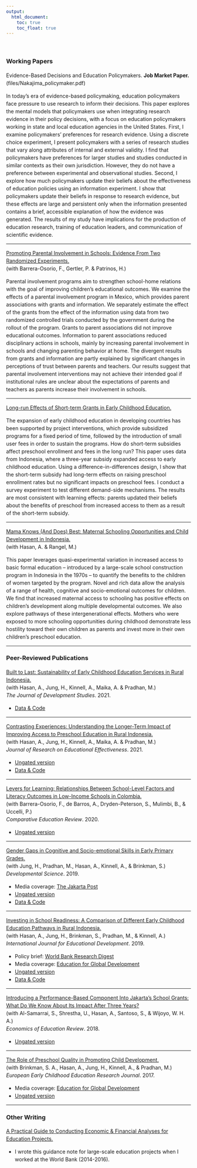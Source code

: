 ```yaml
---
output:
  html_document: 
    toc: true
    toc_float: true
---
```


<link rel="stylesheet" href="styles.css" type="text/css">
<div style="line-height: 1.5em;">
&nbsp;

### Working Papers

Evidence-Based Decisions and Education Policymakers. **Job Market Paper.**(files/Nakajima_policymaker.pdf)

In today’s era of evidence-based policymaking, education policymakers face pressure to use research to inform their decisions. This paper explores the mental models that policymakers use when integrating research evidence in their policy decisions, with a focus on education policymakers working in state and local education agencies in the United States. First, I examine policymakers’ preferences for research evidence. Using a discrete choice experiment, I present policymakers with a series of research studies that vary along attributes of internal and external validity. I find that policymakers have preferences for larger studies and studies conducted in similar contexts as their own jurisdiction. However, they do not have a preference between experimental and observational studies. Second, I explore how much policymakers update their beliefs about the effectiveness of education policies using an information experiment. I show that policymakers update their beliefs in response to research evidence, but these effects are large and persistent only when the information presented contains a brief, accessible explanation of how the evidence was generated. The results of my study have implications for the production of education research, training of education leaders, and communication of scientific evidence.

***

[Promoting Parental Involvement in Schools: Evidence From Two Randomized Experiments.](files/parenting_mexico.pdf)  
(with Barrera-Osorio, F., Gertler, P. & Patrinos, H.)

Parental involvement programs aim to strengthen school-home relations with the goal of improving children’s educational outcomes. We examine the effects of a parental involvement program in Mexico, which provides parent associations with grants and information. We separately estimate the effect of the grants from the effect of the information using data from two randomized controlled trials conducted by the government during the rollout of the program. Grants to parent associations did not improve educational outcomes. Information to parent associations reduced disciplinary actions in schools, mainly by increasing parental involvement in schools and changing parenting behavior at home. The divergent results from grants and information are partly explained by significant changes in perceptions of trust between parents and teachers. Our results suggest that parental involvement interventions may not achieve their intended goal if institutional rules are unclear about the expectations of parents and teachers as parents increase their involvement in schools.

***

[Long-run Effects of Short-term Grants in Early Childhood Education.](files/longrun_indonesia.pdf)

The expansion of early childhood education in developing countries has been supported by
project interventions, which provide subsidized programs for a fixed period of time, followed by the introduction of small user fees in order to sustain the programs. How do short-term subsidies affect preschool enrollment and fees in the long run? This paper uses data from Indonesia, where a three-year subsidy expanded access to early childhood education. Using a difference-in-differences design, I show that the short-term subsidy had long-term effects on raising preschool enrollment rates but no significant impacts on preschool fees. I conduct a survey experiment to test different demand-side mechanisms. The results are most consistent with learning effects: parents updated their beliefs about the benefits of preschool from increased access to them as a result of the short-term subsidy.

***

[Mama Knows (And Does) Best: Maternal Schooling Opportunities and Child Development in Indonesia.](files/mama_indonesia.pdf)  
(with Hasan, A. & Rangel, M.)  

This paper leverages quasi-experimental variation in increased access to basic formal education -- introduced by a large-scale school construction program in Indonesia in the 1970s -- to quantify the benefits to the children of women targeted by the program. Novel and rich data allow the analysis of a range of health, cognitive and socio-emotional outcomes for children. We find that increased maternal access to schooling has positive effects on children’s development along multiple developmental outcomes. We also explore pathways of these intergenerational effects. Mothers who were exposed to more schooling opportunities during childhood demonstrate less hostility toward their own children as parents and invest more in their own children’s preschool education.

*** 

### Peer-Reviewed Publications

[Built to Last: Sustainability of Early Childhood Education Services in Rural Indonesia.](https://www.tandfonline.com/doi/full/10.1080/00220388.2021.1873283)   
(with Hasan, A., Jung, H., Kinnell, A., Maika, A. & Pradhan, M.)  
*The Journal of Development Studies*. 2021.
  
  + [Data & Code](https://github.com/nozominakajima/sustainability)

***  

[Contrasting Experiences: Understanding the Longer-Term Impact of Improving Access to Preschool Education in Rural Indonesia.](https://www.tandfonline.com/doi/full/10.1080/19345747.2020.1839989)   
(with Hasan, A., Jung, H., Kinnell, A., Maika, A. & Pradhan, M.)  
*Journal of Research on Educational Effectiveness*. 2021.

  + [Ungated version](files/twocohort_indonesia.pdf)
  + [Data & Code](https://github.com/nozominakajima/twocohortimpact) 
  
***  
[Levers for Learning: Relationships Between School-Level Factors and Literacy Outcomes in Low-Income Schools in Colombia.](https://doi.org/10.1086/708431)   
(with Barrera-Osorio, F., de Barros, A., Dryden-Peterson, S., Mulimbi, B., & Uccelli, P.)  
*Comparative Education Review*. 2020.

  + [Ungated version](files/colombia.pdf)

***
[Gender Gaps in Cognitive and Socio-emotional Skills in Early Primary Grades.](https://onlinelibrary.wiley.com/doi/abs/10.1111/desc.12931)    
(with Jung, H., Pradhan, M., Hasan, A., Kinnell, A., & Brinkman, S.)  
*Developmental Science*. 2019. 

  + Media coverage: [The Jakarta Post](https://www.thejakartapost.com/academia/2019/10/26/parenting-disregarded-treasure-in-education.html)   
  + [Ungated version](files/gender_indonesia.pdf)   
  + [Data & Code](https://github.com/nozominakajima/gender_indonesia) 
  
***
[Investing in School Readiness: A Comparison of Different Early Childhood Education Pathways in Rural Indonesia.](https://doi.org/10.1016/j.ijedudev.2019.05.009)   
(with Hasan, A., Jung, H., Brinkman, S., Pradhan, M., & Kinnell, A.)  
*International Journal for Educational Development*. 2019. 

  + Policy brief: [World Bank Research Digest](http://documents.worldbank.org/curated/en/897521507140394691/pdf/Research-Digest-Fall-2017.pdf)
  + Media coverage: [Education for Global Development](https://blogs.worldbank.org/education/are-all-early-childhood-education-experiences-equally-cost-effective) 
  + [Ungated version](https://papers.ssrn.com/sol3/papers.cfm?abstract_id=2843915)
  + [Data & Code](https://github.com/nozominakajima/pathways_indonesia)

***
[Introducing a Performance-Based Component Into Jakarta's School Grants: What Do We Know About Its Impact After Three Years?](https://doi.org/10.1016/j.econedurev.2018.10.005)     
(with Al-Samarrai, S., Shrestha, U., Hasan, A., Santoso, S., & Wijoyo, W. H. A.)    
*Economics of Education Review*. 2018.   

  + [Ungated version](https://papers.ssrn.com/sol3/papers.cfm?abstract_id=3057755)  

*** 
[The Role of Preschool Quality in Promoting Child Development.](https://www.tandfonline.com/doi/abs/10.1080/1350293X.2017.1331062)  
(with Brinkman, S. A., Hasan, A., Jung, H., Kinnell, A., & Pradhan, M.)  
*European Early Childhood Education Research Journal*. 2017.    

  + Media coverage: [Education for Global Development](https://blogs.worldbank.org/education/measurement-matters-preschool-quality)
  + [Ungated version](https://papers.ssrn.com/sol3/papers.cfm?abstract_id=2741184)  

*** 
 
### Other Writing

[A Practical Guide to Conducting Economic & Financial Analyses for Education Projects.](files/EFA_guidance_note.pdf)
  
  + I wrote this guidance note for large-scale education projects when I worked at the World Bank (2014-2016). 

&nbsp;

